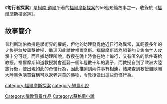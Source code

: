 {{unreferenced|time=2014-05-08T15:04:14+00:00}}
{{infobox Book |
| name =
匍行者探案| title_orig = '''The Adventure of the Creeping Man'''
|image =
| image_caption =
| author = [[柯南·道爾|柯南·道爾]]
| country = {{UK}}
| language = [[英文|英文]]
| series =
| genre = [[短篇小說|短篇小說]]
| release_date = 1923年
}}
《'''匍行者探案'''》是[[柯南·道爾|柯南·道爾]]所著的[[福爾摩斯探案|福爾摩斯探案]]的56個短篇故事之一，收錄於《[[福爾摩斯檔案簿|福爾摩斯檔案簿]]》。

==故事簡介==
普利斯瑞伯教授是學術界的權威，但他的助理發覺他近日行為異常，其飼養多年的犬隻更無故襲擊教授，助理因此請教[[福爾摩斯|福爾摩斯]]。福爾摩斯認為飼養的犬隻向主人攻擊十分可疑，而且據助理所說，教授在晚上時會在地上匍行，又有匿名的信件寄給教授。福爾摩斯知道教授將會迎娶一個年輕數十年的妻子，而教授自到了歐洲大陸旅行後，便出現如此的奇怪行為，因此推測到兩件事有相連，結果查到教授自歐洲大陸黑色購買聲稱可以返老還童的藥物，令教授做出這些奇怪行為。

{{福爾摩斯檔案簿}}
[[category:福爾摩斯探案|category:福爾摩斯探案]]
[[category:短篇小說|category:短篇小說]]
[[Category:倫敦背景作品|Category:倫敦背景作品]]
[[Category:蘇格蘭小說|Category:蘇格蘭小說]]